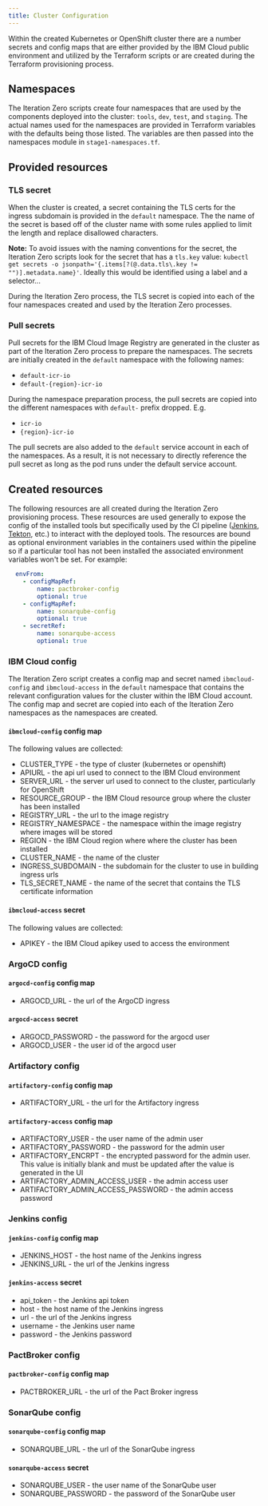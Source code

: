 ```yaml
---
title: Cluster Configuration
---
```


<PageDescription>

Within the created Kubernetes or OpenShift cluster there are a number secrets
and config maps that are either provided by the IBM Cloud public environment and
utilized by the Terraform scripts or are created during the Terraform provisioning
process.

</PageDescription>


## Namespaces

The Iteration Zero scripts create four namespaces that are used by the components deployed into the cluster: `tools`, 
`dev`, `test`, and `staging`. The actual names used for the namespaces are provided in Terraform variables with the
defaults being those listed. The variables are then passed into the namespaces module in `stage1-namespaces.tf`.

## Provided resources

### TLS secret

When the cluster is created, a secret containing the TLS certs for the ingress subdomain is provided in the 
`default` namespace. The the name of the secret is based off of the cluster name with some rules applied to limit the
length and replace disallowed characters.

**Note:** To avoid issues with the naming conventions for the secret, the Iteration Zero scripts look for the secret
that has a `tls.key` value: `kubectl get secrets -o jsonpath='{.items[?(@.data.tls\.key != "")].metadata.name}'`.
Ideally this would be identified using a label and a selector...

During the Iteration Zero process, the TLS secret is copied into each of the four namespaces created and used by the 
Iteration Zero processes.

### Pull secrets

Pull secrets for the IBM Cloud Image Registry are generated in the cluster as part of the Iteration Zero process to 
prepare the namespaces. The secrets are initially created in the `default` namespace with the following names:
- `default-icr-io` 
- `default-{region}-icr-io` 

During the namespace preparation process, the pull secrets are copied into the different namespaces with `default-`
prefix dropped. E.g.
- `icr-io`
- `{region}-icr-io`

The pull secrets are also added to the `default` service account in each of the namespaces. As a result, it is not 
necessary to directly reference the pull secret as long as the pod runs under the default service account.

## Created resources

The following resources are all created during the Iteration Zero provisioning process. These resources
are used generally to expose the config of the installed tools but specifically used by the CI pipeline ([Jenkins](/tools/jenkins), [Tekton](/tools/tekton/), etc.) to interact with the deployed tools. The resources are bound as optional environment variables
in the containers used within the pipeline so if a particular tool has not been installed the
associated environment variables won't be set. For example:

```yaml
  envFrom:
    - configMapRef:
        name: pactbroker-config
        optional: true
    - configMapRef:
        name: sonarqube-config
        optional: true
    - secretRef:
        name: sonarqube-access
        optional: true
```

### IBM Cloud config

The Iteration Zero script creates a config map and secret named `ibmcloud-config` and `ibmcloud-access`
in the `default` namespace that contains the relevant configuration values for the cluster within the IBM 
Cloud account. The config map and secret are copied into each of the Iteration Zero namespaces as the 
namespaces are created.

#### `ibmcloud-config` config map
 
The following values are collected:
 
- CLUSTER_TYPE - the type of cluster (kubernetes or openshift)
- APIURL - the api url used to connect to the IBM Cloud environment
- SERVER_URL - the server url used to connect to the cluster, particularly for OpenShift
- RESOURCE_GROUP - the IBM Cloud resource group where the cluster has been installed
- REGISTRY_URL - the url to the image registry
- REGISTRY_NAMESPACE - the namespace within the image registry where images will be stored
- REGION - the IBM Cloud region where where the cluster has been installed
- CLUSTER_NAME - the name of the cluster
- INGRESS_SUBDOMAIN - the subdomain for the cluster to use in building ingress urls
- TLS_SECRET_NAME - the name of the secret that contains the TLS certificate information

#### `ibmcloud-access` secret

The following values are collected:

- APIKEY - the IBM Cloud apikey used to access the environment

### ArgoCD config

#### `argocd-config` config map

- ARGOCD_URL - the url of the ArgoCD ingress

#### `argocd-access` secret

- ARGOCD_PASSWORD - the password for the argocd user
- ARGOCD_USER - the user id of the argocd user

### Artifactory config

#### `artifactory-config` config map

- ARTIFACTORY_URL - the url for the Artifactory ingress

#### `artifactory-access` config map

- ARTIFACTORY_USER - the user name of the admin user
- ARTIFACTORY_PASSWORD - the password for the admin user
- ARTIFACTORY_ENCRPT - the encrypted password for the admin user. This value is initially blank
and must be updated after the value is generated in the UI
- ARTIFACTORY_ADMIN_ACCESS_USER - the admin access user
- ARTIFACTORY_ADMIN_ACCESS_PASSWORD - the admin access password

### Jenkins config

#### `jenkins-config` config map

- JENKINS_HOST - the host name of the Jenkins ingress
- JENKINS_URL - the url of the Jenkins ingress

#### `jenkins-access` secret

- api_token - the Jenkins api token
- host - the host name of the Jenkins ingress
- url - the url of the Jenkins ingress
- username - the Jenkins user name
- password - the Jenkins password

### PactBroker config

#### `pactbroker-config` config map

- PACTBROKER_URL - the url of the Pact Broker ingress

### SonarQube config

#### `sonarqube-config` config map

- SONARQUBE_URL - the url of the SonarQube ingress

#### `sonarqube-access` secret

- SONARQUBE_USER - the user name of the SonarQube user
- SONARQUBE_PASSWORD - the password of the SonarQube user
